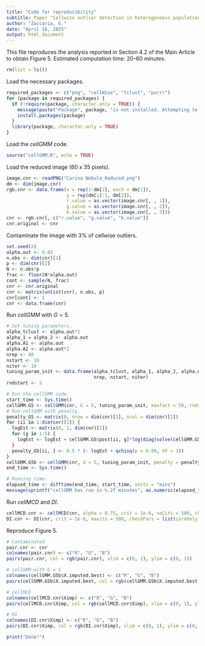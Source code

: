 ```yaml
---
title: "Code for reproducibility"
subtitle: Paper "Cellwise outlier detection in heterogeneous populations" by Zaccaria, G., García-Escudero, L.A., Greselin, F., Mayo-Íscar, A.- Carina Nebula Data Analysis - Main Article - Section 4.2 - Figure 5
author: "Zaccaria, G."
date: "April 16, 2025"
output: html_document
---
```


This file reproduces the analysis reported in Section 4.2 of the Main Article to obtain Figure 5. Estimated computation time: 20–60 minutes.

```r
rm(list = ls())
```

Load the necessary packages.

```r
required_packages <- c("png", "cellWise", "tclust", "purrr")
for (package in required_packages) {
  if (!require(package, character.only = TRUE)) {
    message(paste("Package", package, "is not installed. Attempting to install now."))
    install.packages(package)
  }
  library(package, character.only = TRUE)
}
```

Load the *cellGMM* code.

```r
source("cellGMM.R", echo = TRUE)
```

Load the reduced image (60 x 35 pixels).

```r
image.cnr <- readPNG("Carina Nebula_Reduced.png")
dm <- dim(image.cnr)
rgb.cnr <- data.frame(x = rep(1:dm[2], each = dm[1]),
                      y = rep(dm[1]:1, dm[2]),
                      r.value = as.vector(image.cnr[, , 1]),
                      g.value = as.vector(image.cnr[, , 2]),
                      b.value = as.vector(image.cnr[, , 3]))
cnr <- rgb.cnr[, c("r.value", "g.value", "b.value")]
cnr.original <- cnr
```

Contaminate the image with $3\%$ of cellwise outliers.

```r
set.seed(2)
alpha.out <- 0.03
n.obs <- dim(cnr)[1]
p <- dim(cnr)[2]
N <- n.obs*p
frac <- floor(N*alpha.out)
cont <- sample(N, frac)
cnr <- cnr.original
cnr <- matrix(unlist(cnr), n.obs, p)
cnr[cont] <- 1
cnr <- data.frame(cnr)
```

Run *cellGMM* with $G = 5$.

```r
# Set tuning parameters.
alpha_tclust <- alpha.out*2
alpha_1 = alpha_2 <- alpha.out
alpha.A1 <- alpha.out
alpha.A2 <- alpha.out*2
nrep <- 40
nstart <- 10
niter <- 10
tuning_param_init <- data.frame(alpha_tclust, alpha_1, alpha_2, alpha.A1, alpha.A2,
                                nrep, nstart, niter)
rndstart <- 5

# Run the cellGMM code.
start_time <- Sys.time()
cellGMM.G5 <- cellGMM(cnr, G = 5, tuning_param_init, maxfact = 50, rndstart = rndstart, showprogress = FALSE)
# Run cellGMM with penalty.
penalty_G5 <- matrix(0, nrow = dim(cnr)[1], ncol = dim(cnr)[2])
for (ii in 1:dim(cnr)[1]) {
  logEst <- matrix(0, 1, dim(cnr)[2])
  for (g in 1:5) {
    logEst <- logEst + cellGMM.G5$post[ii, g]*log(diag(solve(cellGMM.G5$sigma[[g]])))
  }
  penalty_G5[ii, ] <- 0.5 * (- logEst + qchisq(p = 0.99, df = 1))
}
cellGMM.G5b <- cellGMM(cnr, G = 5, tuning_param_init, penalty = penalty_G5, maxfact = 50, rndstart = rndstart, showprogress = FALSE)
end_time <- Sys.time()

# Running time.
elapsed_time <- difftime(end_time, start_time, units = "mins")  
message(sprintf("cellGMM has run in %.2f minutes", as.numeric(elapsed_time)))
```

Run *cellMCD* and *DI*.

```r
cellMCD.cnr <- cellMCD(cnr, alpha = 0.75, crit = 1e-6, noCits = 500, checkPars = list(coreOnly = TRUE, numDiscrete = 0))
DI.cnr <- DI(cnr, crit = 1e-6, maxits = 500, checkPars = list(coreOnly = TRUE, numDiscrete = 0))
```

Reproduce Figure 5.

```r
# Contaminated
pair.cnr <- cnr
colnames(pair.cnr) <- c("R", "G", "B")
pairs(pair.cnr, col = rgb(pair.cnr), xlim = c(0, 1), ylim = c(0, 1))

# cellGMM with G = 5
colnames(cellGMM.G5b$X.imputed.best) <- c("R", "G", "B")
pairs(cellGMM.G5b$X.imputed.best, col = rgb(cellGMM.G5b$X.imputed.best), xlim = c(0, 1), ylim = c(0, 1))

# cellMCD
colnames(cellMCD.cnr$Ximp) <- c("R", "G", "B")
pairs(cellMCD.cnr$Ximp, col = rgb(cellMCD.cnr$Ximp), xlim = c(0, 1), ylim = c(0, 1))

# DI
colnames(DI.cnr$Ximp) <- c("R", "G", "B")
pairs(DI.cnr$Ximp, col = rgb(DI.cnr$Ximp), xlim = c(0, 1), ylim = c(0, 1))
```

```r
print("Done!")
```